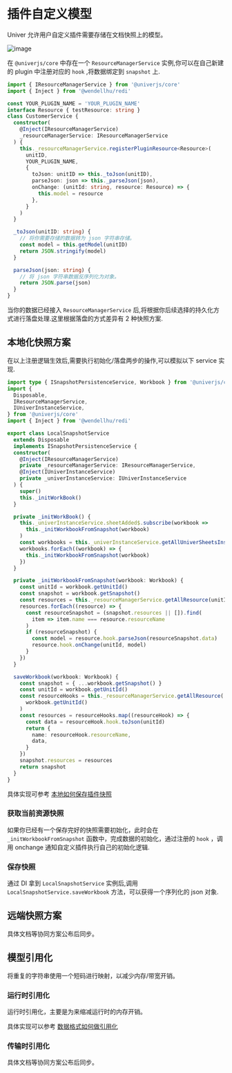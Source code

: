 # 插件自定义模型

Univer 允许用户自定义插件需要存储在文档快照上的模型。

![image](./model/resource.jpg)

在 `@univerjs/core` 中存在一个 `ResourceManagerService` 实例,你可以在自己新建的 plugin 中注册对应的 `hook` ,将数据绑定到 `snapshot` 上.

```typescript
import { IResourceManagerService } from '@univerjs/core'
import { Inject } from '@wendellhu/redi'

const YOUR_PLUGIN_NAME = 'YOUR_PLUGIN_NAME'
interface Resource { testResource: string }
class CustomerService {
  constructor(
    @Inject(IResourceManagerService)
    _resourceManagerService: IResourceManagerService
  ) {
    this._resourceManagerService.registerPluginResource<Resource>(
      unitID,
      YOUR_PLUGIN_NAME,
      {
        toJson: unitID => this._toJson(unitID),
        parseJson: json => this._parseJson(json),
        onChange: (unitId: string, resource: Resource) => {
          this.model = resource
        },
      }
    )
  }

  _toJson(unitID: string) {
    // 将你需要存储的数据转为 json 字符串存储。
    const model = this.getModel(unitID)
    return JSON.stringify(model)
  }

  parseJson(json: string) {
    // 将 json 字符串数据反序列化为对象。
    return JSON.parse(json)
  }
}
```

当你的数据已经接入 `ResourceManagerService` 后,将根据你后续选择的持久化方式进行落盘处理.这里根据落盘的方式差异有 2 种快照方案.

## 本地化快照方案

在以上注册逻辑生效后,需要执行初始化/落盘两步的操作,可以模拟以下 service 实现.

```typescript
import type { ISnapshotPersistenceService, Workbook } from '@univerjs/core'
import {
  Disposable,
  IResourceManagerService,
  IUniverInstanceService,
} from '@univerjs/core'
import { Inject } from '@wendellhu/redi'

export class LocalSnapshotService
  extends Disposable
  implements ISnapshotPersistenceService {
  constructor(
    @Inject(IResourceManagerService)
    private _resourceManagerService: IResourceManagerService,
    @Inject(IUniverInstanceService)
    private _univerInstanceService: IUniverInstanceService
  ) {
    super()
    this._initWorkBook()
  }

  private _initWorkBook() {
    this._univerInstanceService.sheetAdded$.subscribe(workbook =>
      this._initWorkbookFromSnapshot(workbook)
    )
    const workbooks = this._univerInstanceService.getAllUniverSheetsInstance()
    workbooks.forEach((workbook) => {
      this._initWorkbookFromSnapshot(workbook)
    })
  }

  private _initWorkbookFromSnapshot(workbook: Workbook) {
    const unitId = workbook.getUnitId()
    const snapshot = workbook.getSnapshot()
    const resources = this._resourceManagerService.getAllResource(unitId)
    resources.forEach((resource) => {
      const resourceSnapshot = (snapshot.resources || []).find(
        item => item.name === resource.resourceName
      )
      if (resourceSnapshot) {
        const model = resource.hook.parseJson(resourceSnapshot.data)
        resource.hook.onChange(unitId, model)
      }
    })
  }

  saveWorkbook(workbook: Workbook) {
    const snapshot = { ...workbook.getSnapshot() }
    const unitId = workbook.getUnitId()
    const resourceHooks = this._resourceManagerService.getAllResource(
      workbook.getUnitId()
    )
    const resources = resourceHooks.map((resourceHook) => {
      const data = resourceHook.hook.toJson(unitId)
      return {
        name: resourceHook.resourceName,
        data,
      }
    })
    snapshot.resources = resources
    return snapshot
  }
}
```

具体实现可参考 [本地如何保存插件快照](https://github.com/dream-num/univer/blob/dev/examples/src/plugins/local-save/services/local-snapshot.service.ts)

### 获取当前资源快照

如果你已经有一个保存完好的快照需要初始化，此时会在 `_initWorkbookFromSnapshot` 函数中，完成数据的初始化，通过注册的 `hook` ，调用 onchange 通知自定义插件执行自己的初始化逻辑.

### 保存快照

通过 DI 拿到 `LocalSnapshotService` 实例后,调用 `LocalSnapshotService.saveWorkbook` 方法，可以获得一个序列化的 json 对象.

## 远端快照方案

具体文档等协同方案公布后同步。

## 模型引用化

将重复的字符串使用一个短码进行映射，以减少内存/带宽开销。

### 运行时引用化

运行时引用化，主要是为来缩减运行时的内存开销。

具体实现可以参考 [数据格式如何做引用化](https://github.com/dream-num/univer/blob/dev/packages/sheets/src/services/numfmt/numfmt.service.ts)

### 传输时引用化

具体文档等协同方案公布后同步。

